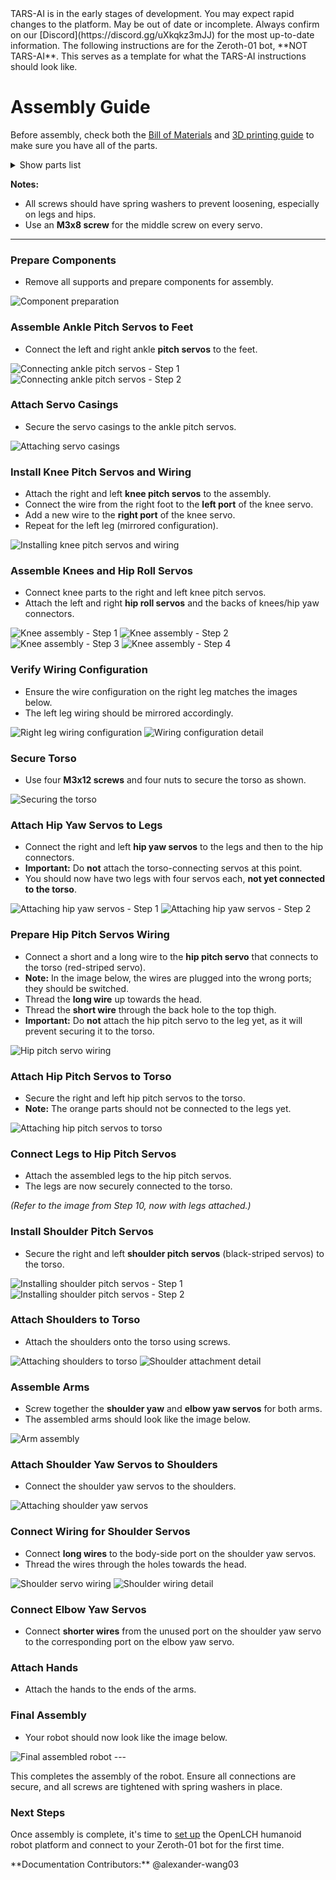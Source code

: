 
<Callout type="error" emoji="🚫">
TARS-AI is in the early stages of development. You may expect rapid changes to the platform.
</Callout>
<Callout type="warning" emoji="⚠️">
May be out of date or incomplete. Always confirm on our [Discord](https://discord.gg/uXkqkz3mJJ) for the most up-to-date information.
</Callout>

<Callout type="error" emoji="🚫">
The following instructions are for the Zeroth-01 bot, **NOT TARS-AI**. This serves as a template for what the TARS-AI instructions should look like.
</Callout>

# Assembly Guide
Before assembly, check both the [Bill of Materials](/build/bom) and [3D printing guide](/build/3d_print) to make sure you have all of the parts.

<details>
  <summary>
    <span class="show">Show parts list</span>
  </summary>
  <div class="details-internal flex flex-row">
    <fieldset class="flex-item-half-width">
      <legend>3D Printed Parts:</legend>
      <div>
        <input type="checkbox" id="right_hand"/>
        <label for="right_hand"> Right Hand</label>
      </div>
      <div>
        <input type="checkbox" id="left_hand"/>
        <label for="left_hand"> Left Hand</label>
      </div>
      <div>
        <input type="checkbox" id="elbow_bracket_left"/>
        <label for="elbow_bracket_left"> Left Elbow Bracket</label>
      </div>
      <div>
        <input type="checkbox" id="elbow_bracket_right"/>
        <label for="elbow_bracket_right"> Right Elbow Bracket</label>
      </div>
      <div>
        <input type="checkbox" id="left_shoulder_yaw"/>
        <label for="left_shoulder_yaw"> Left Shoulder Yaw</label>
      </div>
      <div>
        <input type="checkbox" id="right_shoulder_yaw"/>
        <label for="right_shoulder_yaw"> Right Shoulder Yaw</label>
      </div>
      <div>
        <input type="checkbox" id="head_back_plate"/>
        <label for="head_back_plate"> Head Back Plate</label>
      </div>
      <div>
        <input type="checkbox" id="neck_back_plate"/>
        <label for="neck_back_plate"> Neck Back Plate</label>
      </div>
      <div>
        <input type="checkbox" id="mounting_back_plate"/>
        <label for="mounting_back_plate"> Mounting Back Plate</label>
      </div>
      <div>
        <input type="checkbox" id="torso"/>
        <label for="torso"> Torso</label>
      </div>
      <div>
        <input type="checkbox" id="electronics_mount"/>
        <label for="electronics_mount"> Electronics Mount</label>
      </div>
      <div>
        <input type="checkbox" id="hip_pitch_dual_carry"/>
        <label for="hip_pitch_dual_carry"> Hip Pitch Dual Carry</label>
      </div>
      <div>
        <input type="checkbox" id="hip_yaw_left"/>
        <label for="hip_yaw_left"> Hip Yaw Left</label>
      </div>
      <div>
        <input type="checkbox" id="hip_yaw_right"/>
        <label for="hip_yaw_right"> Hip Yaw Right</label>
      </div>
      <div>
        <input type="checkbox" id="hip_roll_left"/>
        <label for="hip_roll_left"> Hip Roll Left</label>
      </div>
      <div>
        <input type="checkbox" id="hip_roll_right"/>
        <label for="hip_roll_right"> Hip Roll Right</label>
      </div>
      <div>
        <input type="checkbox" id="knee_pitch_left"/>
        <label for="knee_pitch_left"> Knee Pitch Left</label>
      </div>
      <div>
        <input type="checkbox" id="knee_pitch_right"/>
        <label for="knee_pitch_right"> Knee Pitch Right</label>
      </div>
      <div>
        <input type="checkbox" id="ankle_pitch_right"/>
        <label for="ankle_pitch_right"> Ankle Pitch Right</label>
      </div>
      <div>
        <input type="checkbox" id="ankle_pitch_left"/>
        <label for="ankle_pitch_left"> Ankle Pitch Left</label>
      </div>
      <div>
        <input type="checkbox" id="foot_left"/>
        <label for="foot_left"> Foot, Left</label>
      </div>
      <div>
        <input type="checkbox" id="foot_right"/>
        <label for="foot_right"> Foot, Right</label>
      </div>
    </fieldset>
    <fieldset class="flex-item-half-width">
      <legend>Bill of Materials:</legend>
      <div>
        <input type="checkbox" id="serial_bus_servo"/>
        <label for="serial_bus_servo"> Serial Bus Servo</label>
      </div>
      <div>
        <input type="checkbox" id="controller"/>
        <label for="controller"> Controller</label>
      </div>
      <div>
        <input type="checkbox" id="servo_driver_board"/>
        <label for="servo_driver_board"> Servo driver board</label>
      </div>
      <div>
        <input type="checkbox" id="lcd_imu"/>
        <label for="lcd_imu"> LCD IMU</label>
      </div>
      <div>
        <input type="checkbox" id="imu"/>
        <label for="imu"> IMU</label>
      </div>
      <div>
        <input type="checkbox" id="camera"/>
        <label for="camera"> Camera</label>
      </div>
      <div>
        <input type="checkbox" id="battery"/>
        <label for="battery"> Battery</label>
      </div>
      <div>
        <input type="checkbox" id="12v_to_5v"/>
        <label for="12v_to_5v"> 12V to 5V</label>
      </div>
      <div>
        <input type="checkbox" id="microphone"/>
        <label for="microphone"> Microphone</label>
      </div>
      <div>
        <input type="checkbox" id="speaker"/>
        <label for="speaker"> Speaker</label>
      </div>
      <div>
        <input type="checkbox" id="amplifier"/>
        <label for="amplifier"> Amplifier</label>
      </div>
    </fieldset>
  </div>
</details>

**Notes:**
- All screws should have spring washers to prevent loosening, especially on legs and hips.
- Use an **M3x8 screw** for the middle screw on every servo.

---

<Steps>

### Prepare Components

- Remove all supports and prepare components for assembly.

<Image src="/assemble/IMG_3512.webp" alt="Component preparation" width={384} height={288} />

### Assemble Ankle Pitch Servos to Feet

- Connect the left and right ankle **pitch servos** to the feet.

<div className="grid grid-cols-2 gap-4">
  <Image src="/assemble/IMG_3525.webp" alt="Connecting ankle pitch servos - Step 1" width={288} height={216} />
  <Image src="/assemble/IMG_3526.webp" alt="Connecting ankle pitch servos - Step 2" width={240} height={180} />
</div>

### Attach Servo Casings

- Secure the servo casings to the ankle pitch servos.

<Image src="/assemble/IMG_3529.webp" alt="Attaching servo casings" width={336} height={252} />

### Install Knee Pitch Servos and Wiring

- Attach the right and left **knee pitch servos** to the assembly.
- Connect the wire from the right foot to the **left port** of the knee servo.
- Add a new wire to the **right port** of the knee servo.
- Repeat for the left leg (mirrored configuration).

<Image src="/assemble/IMG_3536.webp" alt="Installing knee pitch servos and wiring" width={336} height={252} />

### Assemble Knees and Hip Roll Servos

- Connect knee parts to the right and left knee pitch servos.
- Attach the left and right **hip roll servos** and the backs of knees/hip yaw connectors.

<div className="grid grid-cols-3 gap-4">
  <Image src="/assemble/IMG_3541.webp" alt="Knee assembly - Step 1" width={192} height={144} />
  <Image src="/assemble/IMG_3556.webp" alt="Knee assembly - Step 2" width={192} height={144} />
  <Image src="/assemble/IMG_3559.webp" alt="Knee assembly - Step 3" width={192} height={144} />
  <Image src="/assemble/IMG_3547.webp" alt="Knee assembly - Step 4" width={192} height={144} />
</div>

### Verify Wiring Configuration

- Ensure the wire configuration on the right leg matches the images below.
- The left leg wiring should be mirrored accordingly.

<div className="grid grid-cols-2 gap-4">
  <Image src="/assemble/IMG_3549.webp" alt="Right leg wiring configuration" width={480} height={360} />
  <Image src="/assemble/IMG_3585.webp" alt="Wiring configuration detail" width={240} height={180} />
</div>

### Secure Torso

- Use four **M3x12 screws** and four nuts to secure the torso as shown.

<Image src="/assemble/IMG_3585.webp" alt="Securing the torso" width={240} height={180} />

### Attach Hip Yaw Servos to Legs

- Connect the right and left **hip yaw servos** to the legs and then to the hip connectors.
- **Important:** Do **not** attach the torso-connecting servos at this point.
- You should now have two legs with four servos each, **not yet connected to the torso**.

<div className="grid grid-cols-2 gap-4">
  <Image src="/assemble/IMG_3586.webp" alt="Attaching hip yaw servos - Step 1" width={3024} height={2268} />
  <Image src="/assemble/IMG_3582.webp" alt="Attaching hip yaw servos - Step 2" width={3024} height={2268} />
</div>

### Prepare Hip Pitch Servos Wiring

- Connect a short and a long wire to the **hip pitch servo** that connects to the torso (red-striped servo).
- **Note:** In the image below, the wires are plugged into the wrong ports; they should be switched.
- Thread the **long wire** up towards the head.
- Thread the **short wire** through the back hole to the top thigh.
- **Important:** Do **not** attach the hip pitch servo to the leg yet, as it will prevent securing it to the torso.

<Image src="/assemble/IMG_3592.webp" alt="Hip pitch servo wiring" width={3024} height={2268} />

### Attach Hip Pitch Servos to Torso

- Secure the right and left hip pitch servos to the torso.
- **Note:** The orange parts should not be connected to the legs yet.

<Image src="/assemble/IMG_3587.webp" alt="Attaching hip pitch servos to torso" width={3024} height={2268} />

### Connect Legs to Hip Pitch Servos

- Attach the assembled legs to the hip pitch servos.
- The legs are now securely connected to the torso.

*(Refer to the image from Step 10, now with legs attached.)*

### Install Shoulder Pitch Servos

- Secure the right and left **shoulder pitch servos** (black-striped servos) to the torso.

<Image src="/assemble/IMG_3571.webp" alt="Installing shoulder pitch servos - Step 1" width={3024} height={2268} />
<Image src="/assemble/IMG_3572.webp" alt="Installing shoulder pitch servos - Step 2" width={3024} height={2268} />

### Attach Shoulders to Torso

- Attach the shoulders onto the torso using screws.

<Image src="/assemble/IMG_3573.webp" alt="Attaching shoulders to torso" width={3024} height={2268} />
<Image src="/assemble/IMG_3578.webp" alt="Shoulder attachment detail" width={3024} height={2268} />

### Assemble Arms

- Screw together the **shoulder yaw** and **elbow yaw servos** for both arms.
- The assembled arms should look like the image below.

<Image src="/assemble/IMG_3575.webp" alt="Arm assembly" width={3024} height={2268} />

### Attach Shoulder Yaw Servos to Shoulders

- Connect the shoulder yaw servos to the shoulders.

<Image src="/assemble/IMG_3589.webp" alt="Attaching shoulder yaw servos" width={3024} height={2268} />

### Connect Wiring for Shoulder Servos

- Connect **long wires** to the body-side port on the shoulder yaw servos.
- Thread the wires through the holes towards the head.

<Image src="/assemble/IMG_3595.webp" alt="Shoulder servo wiring" width={3024} height={2268} />
<Image src="/assemble/IMG_3593.webp" alt="Shoulder wiring detail" width={3024} height={2268} />

### Connect Elbow Yaw Servos

- Connect **shorter wires** from the unused port on the shoulder yaw servo to the corresponding port on the elbow yaw servo.

### Attach Hands

- Attach the hands to the ends of the arms.

### Final Assembly

- Your robot should now look like the image below.

<Image src="/assemble/IMG_3599.webp" alt="Final assembled robot" width={3024} height={2268} />

</Steps>
---

This completes the assembly of the robot. Ensure all connections are secure, and all screws are tightened with spring washers in place.

### Next Steps
Once assembly is complete, it's time to [set up](/build/setup) the OpenLCH humanoid robot platform and connect to your Zeroth-01 bot for the first time.

<Callout type="default" emoji="👉">
  **Documentation Contributors:** @alexander-wang03
</Callout>
